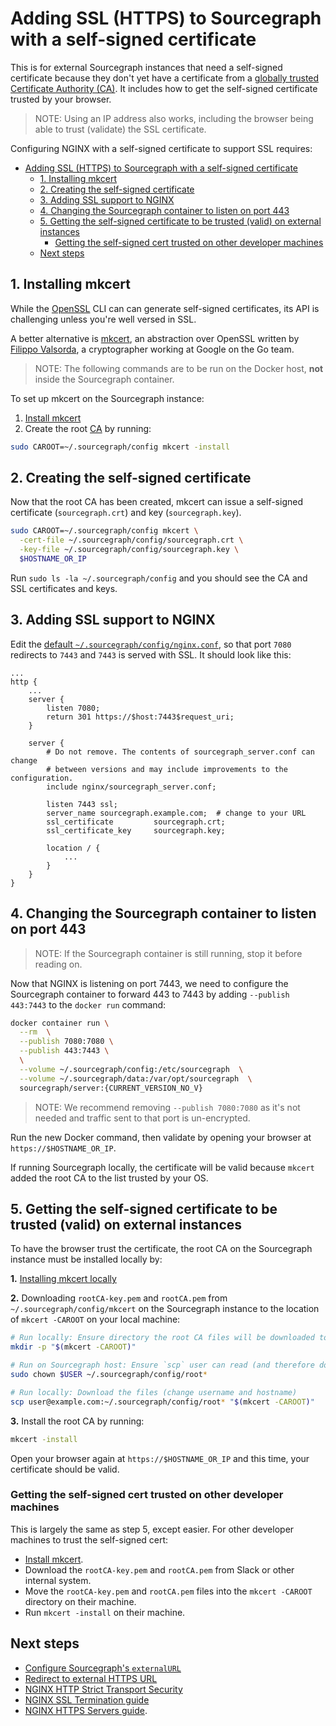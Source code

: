 
# Adding SSL (HTTPS) to Sourcegraph with a self-signed certificate

This is for external Sourcegraph instances that need a self-signed certificate because they don't yet have a certificate from a [globally trusted Certificate Authority (CA)](https://en.wikipedia.org/wiki/Certificate_authority#Providers). It includes how to get the self-signed certificate trusted by your browser.

> NOTE: Using an IP address also works, including the browser being able to trust (validate) the SSL certificate.

Configuring NGINX with a self-signed certificate to support SSL requires:

- [Adding SSL (HTTPS) to Sourcegraph with a self-signed certificate](#adding-ssl-https-to-sourcegraph-with-a-self-signed-certificate)
  - [1. Installing mkcert](#1-installing-mkcert)
  - [2. Creating the self-signed certificate](#2-creating-the-self-signed-certificate)
  - [3. Adding SSL support to NGINX](#3-adding-ssl-support-to-nginx)
  - [4. Changing the Sourcegraph container to listen on port 443](#4-changing-the-sourcegraph-container-to-listen-on-port-443)
  - [5. Getting the self-signed certificate to be trusted (valid) on external instances](#5-getting-the-self-signed-certificate-to-be-trusted-valid-on-external-instances)
    - [Getting the self-signed cert trusted on other developer machines](#getting-the-self-signed-cert-trusted-on-other-developer-machines)
  - [Next steps](#next-steps)

## 1. Installing mkcert

While the [OpenSSL](https://wiki.openssl.org/index.php/Command_Line_Utilities) CLI can can generate self-signed certificates, its API is challenging unless you're well versed in SSL.

A better alternative is [mkcert](https://github.com/FiloSottile/mkcert#mkcert), an abstraction over OpenSSL written by [Filippo Valsorda](https://github.com/FiloSottile), a cryptographer working at Google on the Go team.

> NOTE: The following commands are to be run on the Docker host, **not** inside the Sourcegraph container.

To set up mkcert on the Sourcegraph instance:

1. [Install mkcert](https://github.com/FiloSottile/mkcert#installation)
1. Create the root [CA](https://en.wikipedia.org/wiki/Certificate_authority) by running:

```bash
sudo CAROOT=~/.sourcegraph/config mkcert -install
```

## 2. Creating the self-signed certificate

Now that the root CA has been created, mkcert can issue a self-signed certificate (`sourcegraph.crt`) and key (`sourcegraph.key`).

```bash
sudo CAROOT=~/.sourcegraph/config mkcert \
  -cert-file ~/.sourcegraph/config/sourcegraph.crt \
  -key-file ~/.sourcegraph/config/sourcegraph.key \
  $HOSTNAME_OR_IP
```

Run `sudo ls -la ~/.sourcegraph/config` and you should see the CA and SSL certificates and keys.

## 3. Adding SSL support to NGINX

Edit the [default
`~/.sourcegraph/config/nginx.conf`](https://github.com/sourcegraph/sourcegraph/blob/main/cmd/server/shared/assets/nginx.conf),
so that port `7080` redirects to `7443` and `7443` is served with SSL. It should look like this:

```nginx
...
http {
    ...
    server {
        listen 7080;
        return 301 https://$host:7443$request_uri;
    }

    server {
        # Do not remove. The contents of sourcegraph_server.conf can change
        # between versions and may include improvements to the configuration.
        include nginx/sourcegraph_server.conf;

        listen 7443 ssl;
        server_name sourcegraph.example.com;  # change to your URL
        ssl_certificate         sourcegraph.crt;
        ssl_certificate_key     sourcegraph.key;

        location / {
            ...
        }
    }
}
```

## 4. Changing the Sourcegraph container to listen on port 443

> NOTE: If the Sourcegraph container is still running, stop it before reading on.

Now that NGINX is listening on port 7443, we need to configure the Sourcegraph container to forward
443 to 7443 by adding `--publish 443:7443` to the `docker run` command:

```bash
docker container run \
  --rm  \
  --publish 7080:7080 \
  --publish 443:7443 \
  \
  --volume ~/.sourcegraph/config:/etc/sourcegraph  \
  --volume ~/.sourcegraph/data:/var/opt/sourcegraph  \
  sourcegraph/server:{CURRENT_VERSION_NO_V}
```

> NOTE: We recommend removing `--publish 7080:7080` as it's not needed and traffic sent to that port is un-encrypted.

Run the new Docker command, then validate by opening your browser at `https://$HOSTNAME_OR_IP`.

If running Sourcegraph locally, the certificate will be valid because `mkcert` added the root CA to the list trusted by your OS.

## 5. Getting the self-signed certificate to be trusted (valid) on external instances

To have the browser trust the certificate, the root CA on the Sourcegraph instance must be installed locally by:

**1.** [Installing mkcert locally](https://github.com/FiloSottile/mkcert#installation)

**2.** Downloading `rootCA-key.pem` and `rootCA.pem` from `~/.sourcegraph/config/mkcert` on the Sourcegraph instance to the location of `mkcert -CAROOT` on your local machine:

```bash
# Run locally: Ensure directory the root CA files will be downloaded to exists
mkdir -p "$(mkcert -CAROOT)"
```

```bash
# Run on Sourcegraph host: Ensure `scp` user can read (and therefore download) the root CA files
sudo chown $USER ~/.sourcegraph/config/root*
```

```bash
# Run locally: Download the files (change username and hostname)
scp user@example.com:~/.sourcegraph/config/root* "$(mkcert -CAROOT)"
```

**3.** Install the root CA by running:

```bash
mkcert -install
```

Open your browser again at `https://$HOSTNAME_OR_IP` and this time, your certificate should be valid.

### Getting the self-signed cert trusted on other developer machines

This is largely the same as step 5, except easier. For other developer machines to trust the self-signed cert:

- [Install mkcert](https://github.com/FiloSottile/mkcert#installation).
- Download the `rootCA-key.pem` and `rootCA.pem` from Slack or other internal system.
- Move the `rootCA-key.pem` and `rootCA.pem` files into the `mkcert -CAROOT` directory on their machine.
- Run `mkcert -install` on their machine.

## Next steps

- [Configure Sourcegraph's `externalURL`](/admin/config/site_config)
- [Redirect to external HTTPS URL](/admin/http_https_configuration#redirect-to-external-https-url)
- [NGINX HTTP Strict Transport Security](/admin/http_https_configuration#redirect-to-external-https-url)
- [NGINX SSL Termination guide](https://docs.nginx.com/nginx/admin-guide/security-controls/terminating-ssl-http/)
- [NGINX HTTPS Servers guide](https://nginx.org/en/docs/http/configuring_https_servers.html).
